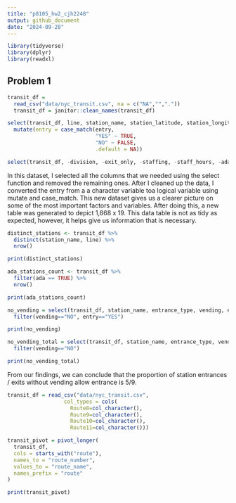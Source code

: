 ```yaml
---
title: "p8105_hw2_cjh2248"
output: github_document
date: "2024-09-28"
---
```


```r
library(tidyverse)
library(dplyr)
library(readxl)
```

## Problem 1
```r
transit_df = 
  read_csv("data/nyc_transit.csv", na = c("NA","","."))
  transit_df = janitor::clean_names(transit_df)
```

```r
select(transit_df, line, station_name, station_latitude, station_longitude, starts_with("route"), entry, vending, entrance_type, ada) |>
  mutate(entry = case_match(entry, 
                            "YES" ~ TRUE, 
                            "NO" ~ FALSE, 
                            .default = NA))

select(transit_df, -division, -exit_only, -staffing, -staff_hours, -ada_notes, -free_crossover, -north_south_street, -east_west_street, -corner, -entrance_latitude, -entrance_longitude, -station_location,-entrance_location)
```

In this dataset, I selected all the columns that we needed using the select function and removed the remaining ones. After I cleaned up the data, I converted the entry from a a character variable toa logical variable using mutate and case_match. This new dataset gives us a clearer picture on some of the most important factors and variables. After doing this,  a new table was generated to depict 1,868 x 19. This data table is not as tidy as expected, however, it helps give us information that is necessary. 

```r
distinct_stations <- transit_df %>%
  distinct(station_name, line) %>%
  nrow()
```

```r
print(distinct_stations)
```
```r
ada_stations_count <- transit_df %>%
  filter(ada == TRUE) %>%
  nrow()

```
```r
print(ada_stations_count)
```

```r
no_vending = select(transit_df, station_name, entrance_type, vending, entry) %>% distinct(station_name, .keep_all=TRUE)  %>%  
  filter(vending=="NO", entry=="YES")

print(no_vending)
```

```r
no_vending_total = select(transit_df, station_name, entrance_type, vending, entry) %>% distinct(station_name, .keep_all=TRUE)  %>%  
  filter(vending=="NO")

print(no_vending_total)
```

From our findings, we can conclude that the proportion of station entrances / exits without vending allow entrance is 5/9. 

```r
transit_df = read_csv("data/nyc_transit.csv",
                  col_types = cols(
                    Route8=col_character(),
                    Route9=col_character(),
                    Route10=col_character(),
                    Route11=col_character()))

transit_pivot = pivot_longer(
  transit_df, 
  cols = starts_with("route"),
  names_to = "route_number", 
  values_to = "route_name", 
  names_prefix = "route"
)

print(transit_pivot)
```







